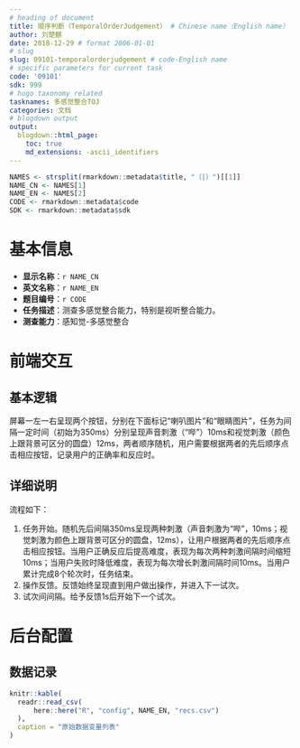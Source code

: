 ```yaml
---
# heading of document
title: 顺序判断（TemporalOrderJudgement） # Chinese name（English name）
author: 刘楚麒
date: 2018-12-29 # format 2006-01-01
# slug
slug: 09101-temporalorderjudgement # code-English name
# specific parameters for current task
code: '09101'
sdk: 999
# hugo taxonomy related
tasknames: 多感觉整合TOJ
categories: 文档
# blogdown output
output:
  blogdown::html_page:
    toc: true
    md_extensions: -ascii_identifiers
---
```


```r
NAMES <- strsplit(rmarkdown::metadata$title, "（|）")[[1]]
NAME_CN <- NAMES[1]
NAME_EN <- NAMES[2]
CODE <- rmarkdown::metadata$code
SDK <- rmarkdown::metadata$sdk
```

# 基本信息

* **显示名称**：`r NAME_CN`
* **英文名称**：`r NAME_EN`
* **题目编号**：`r CODE`
* **任务描述**：测查多感觉整合能力，特别是视听整合能力。
* **测查能力**：感知觉-多感觉整合

# 前端交互

## 基本逻辑

屏幕一左一右呈现两个按钮，分别在下面标记“喇叭图片”和“眼睛图片”，任务为间隔一定时间（初始为350ms）分别呈现声音刺激（“哔”）10ms和视觉刺激（颜色上跟背景可区分的圆盘）12ms，两者顺序随机，用户需要根据两者的先后顺序点击相应按钮，记录用户的正确率和反应时。

## 详细说明

流程如下：

1. 任务开始。随机先后间隔350ms呈现两种刺激（声音刺激为“哔”，10ms；视觉刺激为颜色上跟背景可区分的圆盘，12ms），让用户根据两者的先后顺序点击相应按钮。当用户正确反应后提高难度，表现为每次两种刺激间隔时间缩短10ms；当用户失败时降低难度，表现为每次增长刺激间隔时间10ms。当用户累计完成8个轮次时，任务结束。
1. 操作反馈。反馈始终呈现直到用户做出操作，并进入下一试次。
1. 试次间间隔。给予反馈1s后开始下一个试次。

# 后台配置

## 数据记录

```r
knitr::kable(
  readr::read_csv(
      here::here("R", "config", NAME_EN, "recs.csv")
  ),
  caption = "原始数据变量列表"
)
```

